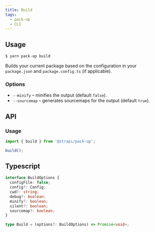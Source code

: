 ```yaml
---
title: Build
tags:
  - pack-up
  - CLI
---
```


## Usage

```bash
$ yarn pack-up build
```

Builds your current package based on the configuration in your `package.json` and `package.config.ts` (if applicable).

### Options

- `--minify` – minifies the output (default `false`).
- `--sourcemap` – generates sourcemaps for the output (default `true`).

## API

### Usage

```ts
import { build } from '@strapi/pack-up';

build();
```

## Typescript

```ts
interface BuildOptions {
  configFile: false;
  config?: Config;
  cwd?: string;
  debug?: boolean;
  minify?: boolean;
  silent?: boolean;
  sourcemap?: boolean;
}

type Build = (options?: BuildOptions) => Promise<void>;
```
